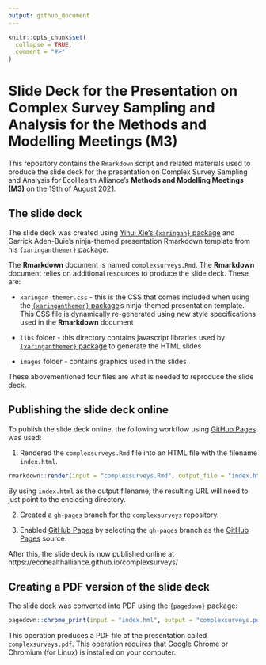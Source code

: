 ```yaml
---
output: github_document
---
```


<!-- README.md is generated from README.Rmd. Please edit that file -->

```r
knitr::opts_chunk$set(
  collapse = TRUE,
  comment = "#>"
)
```

# Slide Deck for the Presentation on Complex Survey Sampling and Analysis for the Methods and Modelling Meetings (M3)

<!-- badges: start -->
<!-- badges: end -->

This repository contains the `Rmarkdown` script and related materials used to produce the slide deck for the presentation on Complex Survey Sampling and Analysis for EcoHealth Alliance's **Methods and Modelling Meetings (M3)** on the 19th of August 2021.

## The slide deck

The slide deck was created using [Yihui Xie's `{xaringan}` package](https://github.com/yihui/xaringan) and Garrick Aden-Buie's ninja-themed presentation Rmarkdown template from his [`{xaringanthemer}` package](https://github.com/gadenbuie/xaringanthemer).

The **Rmarkdown** document is named `complexsurveys.Rmd`. The **Rmarkdown** document relies on additional resources to produce the slide deck. These are:

* `xaringan-themer.css` - this is the CSS that comes included when using the [`{xaringanthemer}` package](https://github.com/gadenbuie/xaringanthemer)'s ninja-themed presentation template. This CSS file is dynamically re-generated using new style specifications used in the **Rmarkdown** document

* `libs` folder - this directory contains javascript libraries used by [`{xaringanthemer}` package](https://github.com/gadenbuie/xaringanthemer) to generate the HTML slides

* `images` folder - contains graphics used in the slides

These abovementioned four files are what is needed to reproduce the slide deck.

## Publishing the slide deck online

To publish the slide deck online, the following workflow using [GitHub Pages](https://pages.github.com) was used:

1. Rendered the `complexsurveys.Rmd` file into an HTML file with the filename `index.html`. 

```r
rmarkdown::render(input = "complexsurveys.Rmd", output_file = "index.html")
```

By using `index.html` as the output filename, the resulting URL will need to just point to the enclosing directory.

2. Created a `gh-pages` branch for the `complexsurveys` repository.

3. Enabled [GitHub Pages](https://pages.github.com) by selecting the `gh-pages` branch as the [GitHub Pages](https://pages.github.com) source.

After this, the slide deck is now published online at https://ecohealthalliance.github.io/complexsurveys/

## Creating a PDF version of the slide deck

The slide deck was converted into PDF using the `{pagedown}` package:

```r
pagedown::chrome_print(input = "index.hml", output = "complexsurveys.pdf")
```

This operation produces a PDF file of the presentation called `complexsurveys.pdf`. This operation requires that Google Chrome or Chromium (for Linux) is installed on your computer.

